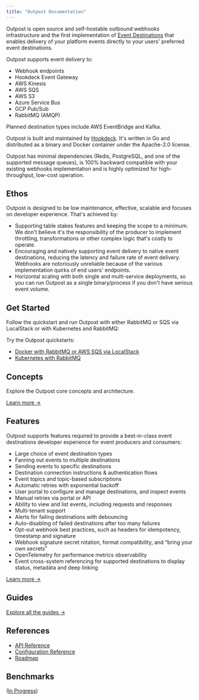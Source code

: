 ```yaml
---
title: "Outpost Documentation"
---
```


Outpost is open source and self-hostable outbound webhooks infrastructure and the first implementation of [Event Destinations](https://eventdestinations.org) that enables delivery of your platform events directly to your users' preferred event destinations.

Outpost supports event delivery to:

- Webhook endpoints
- Hookdeck Event Gateway
- AWS Kinesis
- AWS SQS
- AWS S3
- Azure Service Bus
- GCP Pub/Sub
- RabbitMQ (AMQP)

Planned destination types include AWS EventBridge and Kafka.

Outpost is built and maintained by [Hookdeck](https://hookdeck.com?ref=github-outpost). It's written in Go and distributed as a binary and Docker container under the Apache-2.0 license.

Outpost has minimal dependencies (Redis, PostgreSQL, and one of the supported message queues), is 100% backward compatible with your existing webhooks implementation and is highly optimized for high-throughput, low-cost operation.

## Ethos

Outpost is designed to be low maintenance, effective, scalable and focuses on developer experience. That's achieved by:

- Supporting table stakes features and keeping the scope to a minimum. We don't believe it's the responsibility of the producer to implement throttling, transformations or other complex logic that's costly to operate.
- Encouraging and natively supporting event delivery to native event destinations, reducing the latency and failure rate of event delivery. Webhooks are notoriously unreliable because of the various implementation quirks of end users' endpoints.
- Horizontal scaling with both single and multi-service deployments, so you can run Outpost as a single binary/process if you don't have serious event volume.

## Get Started

Follow the quickstart and run Outpost with either RabbitMQ or SQS via LocalStack or with Kubernetes and RabbitMQ:

Try the Outpost quickstarts:

- [Docker with RabbitMQ or AWS SQS via LocalStack](/docs/quickstarts/docker)
- [Kubernetes with RabbitMQ](/docs/quickstarts/kubernetes)

## Concepts

Explore the Outpost core concepts and architecture.

[Learn more &rarr;](/docs/concepts)

## Features

Outpost supports features required to provide a best-in-class event destinations developer experience for event producers and consumers:

- Large choice of event destination types
- Fanning out events to multiple destinations
- Sending events to specific destinations
- Destination connection instructions & authentication flows
- Event topics and topic-based subscriptions
- Automatic retries with exponential backoff
- User portal to configure and manage destinations, and inspect events
- Manual retries via portal or API
- Ability to view and list events, including requests and responses
- Multi-tenant support
- Alerts for failing destinations with debouncing
- Auto-disabling of failed destinations after too many failures
- Opt-out webhook best practices, such as headers for idempotency, timestamp and signature
- Webhook signature secret rotation, format compatibility, and “bring your own secrets”
- OpenTelemetry for performance metrics observability
- Event cross-system referencing for supported destinations to display status, metadata and deep linking

[Learn more &rarr;](/docs/features)

## Guides

[Explore all the guides &rarr;](/docs/guides)

## References

- [API Reference](/docs/references/api)
- [Configuration Reference](/docs/references/configuration)
- [Roadmap](/docs/references/roadmap)

## Benchmarks

([In Progress](https://github.com/hookdeck/outpost/issues/204))

